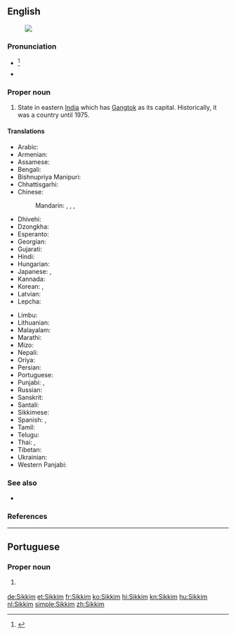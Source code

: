 ==English==
{{wikipedia}}
[[Image:Sikkim in India (disputed hatched).svg|thumb|]]

===Pronunciation===
* {{IPA|/ˈsɪkɪm/|lang=en}}<ref>{{R:Dictionary.com}}</ref>
* {{audio|Lif-Sikkim.ogg|Audio (in the Limbu language)|lang=en}}

===Proper noun===
{{en-proper noun}}

# State in eastern [[India]] which has [[Gangtok]] as its capital. Historically, it was a country until 1975.

====Translations====
{{trans-top|state in eastern India which has Gangtok as its capital}}
* Arabic: {{t|ar|سيكيم|m|tr=sikīm}}
* Armenian: {{t|hy|Սիկկիմ|tr=Sikkim}}
* Assamese: {{t|as|ছিক্কিম|sc=Beng}}
* Bengali: {{t|bn|সিক্কিম|tr=sikkim|sc=Beng}}
* Bishnupriya Manipuri: {{t|bpy|সিকিম}}
* Chhattisgarhi: {{t-needed|hne}}
* Chinese:
*: Mandarin: {{t|cmn|錫金|sc=Hani}}, {{t+|cmn|锡金|tr=Xī​jīn​|sc=Hani}}, {{t|cmn|錫金邦|sc=Hani}}, {{t|cmn|锡金邦|tr=Xī​jīn-bāng|sc=Hani}}
* Dhivehi: {{t|dv|ސިއްކީމް|tr=si'kīm}}
* Dzongkha: {{t-needed|dz}}
* Esperanto: {{t|eo|Sikimo}}
* Georgian: {{t|ka|სიკიმი|tr=sikimi|sc=Geor}}
* Gujarati: {{t|gu|સિક્કિમ|tr=sikkim|sc=Gujr}}
* Hindi: {{t+|hi|सिक्किम|tr=sikkim}}
* Hungarian: {{t+|hu|Szikkim}}
* Japanese: {{t|ja|シッキム州|tr=Sikkimu-shū}}, {{t|ja|シッキム|tr=Sikkimu}}
* Kannada: {{t|kn|ಸಿಕ್ಕಿಂ|tr=sikkiṃ|sc=Knda}}
* Korean: {{t+|ko|시킴 주|tr=Sikim ju|sc=Hang}}, {{t|ko|시킴|tr=Sikim|sc=Hang}}
* Latvian: {{t|lv|Sikima}}
* Lepcha: {{t-needed|lep}}
{{trans-mid}}
* Limbu: {{t-needed|lif}}
* Lithuanian: {{t|lt|Sikimas}}
* Malayalam: {{t|ml|സിക്കിം|tr=sikkim|sc=Mlym}}
* Marathi: {{t|mr|सिक्किम|tr=sikkim|sc=Deva}}
* Mizo: {{t-needed|lus}}
* Nepali: {{t+|ne|सिक्किम|sc=Deva}}
* Oriya: {{t|or|ସିକିମ|tr=sikim|sc=Orya}}
* Persian: {{t|fa|سیکیم|tr=Sikim|sc=fa-Arab}}
* Portuguese: {{t|pt|Sikkim|m}}
* Punjabi: {{t|pa|ਸਿੱਕਮ|tr=sikkam|sc=Guru}}, {{t|pa|ਸਿਕਿਮ|tr=sikim|sc=Guru}}
* Russian: {{t|ru|Сикким|m|tr=Sikkím}}
* Sanskrit: {{t|sa|सिक्किम}}
* Santali: {{t-needed|sat}}
* Sikkimese: {{t-needed|sip}}
* Spanish: {{t|es|Sikkim}}, {{t|es|Sikín}}
* Tamil: {{t|ta|சிக்கிம்|tr=sikkim}}
* Telugu: {{t+|te|సిక్కిం|tr=sikkiṁ}}
* Thai: {{t|th|รัฐสิกขิม|tr=rát sìk-kĭm}}, {{t|th|สิกขิม|tr=sìk-kĭm}}
* Tibetan: {{t|bo|འབྲས་ལྗོངས|tr='bras ljongs|sc=Tibt}}
* Ukrainian: {{t|uk|Сіккім|sc=Cyrl}}
* Western Panjabi: {{t+|pnb|سکم}}
{{trans-bottom}}

===See also===
* {{list:states of India/en}}

===References===
<references/>

----

==Portuguese==

===Proper noun===
{{pt-proper noun|m}}

# {{l/en|Sikkim}} {{gloss|state in eastern India which has Gangtok as its capital}}

[[de:Sikkim]]
[[et:Sikkim]]
[[fr:Sikkim]]
[[ko:Sikkim]]
[[hi:Sikkim]]
[[kn:Sikkim]]
[[hu:Sikkim]]
[[nl:Sikkim]]
[[simple:Sikkim]]
[[zh:Sikkim]]